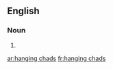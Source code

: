 ==English==

===Noun===
{{head|en|head=[[hang]]ing [[chad]]s}}

# {{plural of|hanging chad}}

[[ar:hanging chads]]
[[fr:hanging chads]]